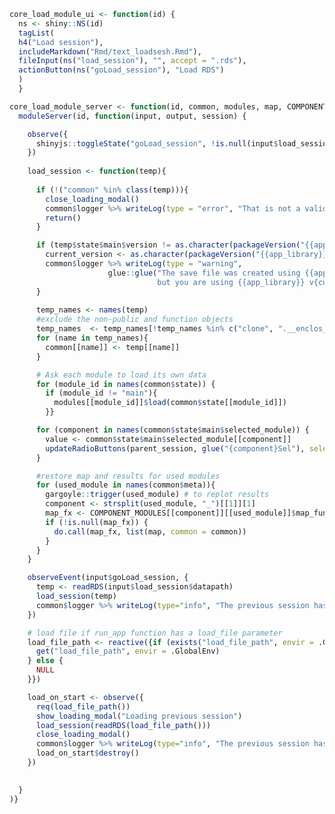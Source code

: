 ```r
core_load_module_ui <- function(id) {
  ns <- shiny::NS(id)
  tagList(
  h4("Load session"),
  includeMarkdown("Rmd/text_loadsesh.Rmd"),
  fileInput(ns("load_session"), "", accept = ".rds"),
  actionButton(ns("goLoad_session"), "Load RDS")
  )
  }

core_load_module_server <- function(id, common, modules, map, COMPONENT_MODULES, parent_session) {
  moduleServer(id, function(input, output, session) {

    observe({
      shinyjs::toggleState("goLoad_session", !is.null(input$load_session$datapath))
    })
    
    load_session <- function(temp){
      
      if (!("common" %in% class(temp))){
        close_loading_modal()
        common$logger %>% writeLog(type = "error", "That is not a valid {{app_library}} save file")
        return()
      }

      if (temp$state$main$version != as.character(packageVersion("{{app_library}}"))){
        current_version <- as.character(packageVersion("{{app_library}}"))
        common$logger %>% writeLog(type = "warning",
                      glue::glue("The save file was created using {{app_library}} v{temp$state$main$version},
                                 but you are using {{app_library}} v{current_version}"))
      }
      
      temp_names <- names(temp)
      #exclude the non-public and function objects
      temp_names  <- temp_names[!temp_names %in% c("clone", ".__enclos_env__", "logger")]
      for (name in temp_names){
        common[[name]] <- temp[[name]]
      }

      # Ask each module to load its own data
      for (module_id in names(common$state)) {
        if (module_id != "main"){
          modules[[module_id]]$load(common$state[[module_id]])
        }}

      for (component in names(common$state$main$selected_module)) {
        value <- common$state$main$selected_module[[component]]
        updateRadioButtons(parent_session, glue("{component}Sel"), selected = value)
      }

      #restore map and results for used modules
      for (used_module in names(common$meta)){
        gargoyle::trigger(used_module) # to replot results
        component <- strsplit(used_module, "_")[[1]][1]
        map_fx <- COMPONENT_MODULES[[component]][[used_module]]$map_function
        if (!is.null(map_fx)) {
          do.call(map_fx, list(map, common = common))
        }
      }
    }

    observeEvent(input$goLoad_session, {
      temp <- readRDS(input$load_session$datapath)
      load_session(temp)
      common$logger %>% writeLog(type="info", "The previous session has been loaded successfully")
    })

    # load file if run_app function has a load_file parameter
    load_file_path <- reactive({if (exists("load_file_path", envir = .GlobalEnv)) {
      get("load_file_path", envir = .GlobalEnv)
    } else {
      NULL
    }})

    load_on_start <- observe({
      req(load_file_path())
      show_loading_modal("Loading previous session")
      load_session(readRDS(load_file_path()))
      close_loading_modal()
      common$logger %>% writeLog(type="info", "The previous session has been loaded successfully")
      load_on_start$destroy()
    })

    
  }
)}


```

